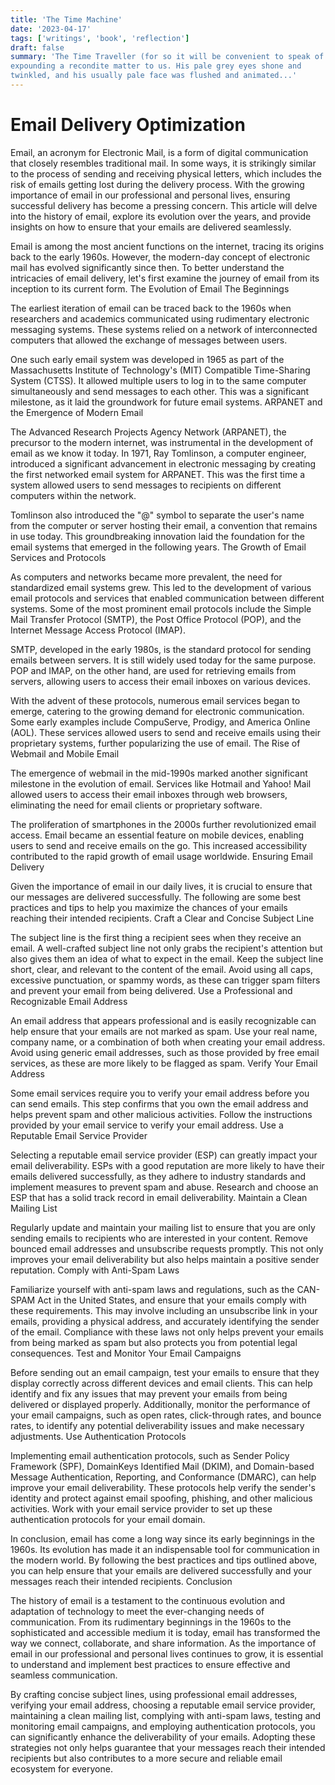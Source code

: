 ```yaml
---
title: 'The Time Machine'
date: '2023-04-17'
tags: ['writings', 'book', 'reflection']
draft: false
summary: 'The Time Traveller (for so it will be convenient to speak of him) was
expounding a recondite matter to us. His pale grey eyes shone and
twinkled, and his usually pale face was flushed and animated...'
---
```


# Email Delivery Optimization

Email, an acronym for Electronic Mail, is a form of digital communication that closely resembles traditional mail. In some ways, it is strikingly similar to the process of sending and receiving physical letters, which includes the risk of emails getting lost during the delivery process. With the growing importance of email in our professional and personal lives, ensuring successful delivery has become a pressing concern. This article will delve into the history of email, explore its evolution over the years, and provide insights on how to ensure that your emails are delivered seamlessly.

Email is among the most ancient functions on the internet, tracing its origins back to the early 1960s. However, the modern-day concept of electronic mail has evolved significantly since then. To better understand the intricacies of email delivery, let's first examine the journey of email from its inception to its current form.
The Evolution of Email
The Beginnings

The earliest iteration of email can be traced back to the 1960s when researchers and academics communicated using rudimentary electronic messaging systems. These systems relied on a network of interconnected computers that allowed the exchange of messages between users.

One such early email system was developed in 1965 as part of the Massachusetts Institute of Technology's (MIT) Compatible Time-Sharing System (CTSS). It allowed multiple users to log in to the same computer simultaneously and send messages to each other. This was a significant milestone, as it laid the groundwork for future email systems.
ARPANET and the Emergence of Modern Email

The Advanced Research Projects Agency Network (ARPANET), the precursor to the modern internet, was instrumental in the development of email as we know it today. In 1971, Ray Tomlinson, a computer engineer, introduced a significant advancement in electronic messaging by creating the first networked email system for ARPANET. This was the first time a system allowed users to send messages to recipients on different computers within the network.

Tomlinson also introduced the "@" symbol to separate the user's name from the computer or server hosting their email, a convention that remains in use today. This groundbreaking innovation laid the foundation for the email systems that emerged in the following years.
The Growth of Email Services and Protocols

As computers and networks became more prevalent, the need for standardized email systems grew. This led to the development of various email protocols and services that enabled communication between different systems. Some of the most prominent email protocols include the Simple Mail Transfer Protocol (SMTP), the Post Office Protocol (POP), and the Internet Message Access Protocol (IMAP).

SMTP, developed in the early 1980s, is the standard protocol for sending emails between servers. It is still widely used today for the same purpose. POP and IMAP, on the other hand, are used for retrieving emails from servers, allowing users to access their email inboxes on various devices.

With the advent of these protocols, numerous email services began to emerge, catering to the growing demand for electronic communication. Some early examples include CompuServe, Prodigy, and America Online (AOL). These services allowed users to send and receive emails using their proprietary systems, further popularizing the use of email.
The Rise of Webmail and Mobile Email

The emergence of webmail in the mid-1990s marked another significant milestone in the evolution of email. Services like Hotmail and Yahoo! Mail allowed users to access their email inboxes through web browsers, eliminating the need for email clients or proprietary software.

The proliferation of smartphones in the 2000s further revolutionized email access. Email became an essential feature on mobile devices, enabling users to send and receive emails on the go. This increased accessibility contributed to the rapid growth of email usage worldwide.
Ensuring Email Delivery

Given the importance of email in our daily lives, it is crucial to ensure that our messages are delivered successfully. The following are some best practices and tips to help you maximize the chances of your emails reaching their intended recipients.
Craft a Clear and Concise Subject Line

The subject line is the first thing a recipient sees when they receive an email. A well-crafted subject line not only grabs the recipient's attention but also gives them an idea of what to expect in the email. Keep the subject line short, clear, and relevant to the content of the email. Avoid using all caps, excessive punctuation, or spammy words, as these can trigger spam filters and prevent your email from being delivered.
Use a Professional and Recognizable Email Address

An email address that appears professional and is easily recognizable can help ensure that your emails are not marked as spam. Use your real name, company name, or a combination of both when creating your email address. Avoid using generic email addresses, such as those provided by free email services, as these are more likely to be flagged as spam.
Verify Your Email Address

Some email services require you to verify your email address before you can send emails. This step confirms that you own the email address and helps prevent spam and other malicious activities. Follow the instructions provided by your email service to verify your email address.
Use a Reputable Email Service Provider

Selecting a reputable email service provider (ESP) can greatly impact your email deliverability. ESPs with a good reputation are more likely to have their emails delivered successfully, as they adhere to industry standards and implement measures to prevent spam and abuse. Research and choose an ESP that has a solid track record in email deliverability.
Maintain a Clean Mailing List

Regularly update and maintain your mailing list to ensure that you are only sending emails to recipients who are interested in your content. Remove bounced email addresses and unsubscribe requests promptly. This not only improves your email deliverability but also helps maintain a positive sender reputation.
Comply with Anti-Spam Laws

Familiarize yourself with anti-spam laws and regulations, such as the CAN-SPAM Act in the United States, and ensure that your emails comply with these requirements. This may involve including an unsubscribe link in your emails, providing a physical address, and accurately identifying the sender of the email. Compliance with these laws not only helps prevent your emails from being marked as spam but also protects you from potential legal consequences.
Test and Monitor Your Email Campaigns

Before sending out an email campaign, test your emails to ensure that they display correctly across different devices and email clients. This can help identify and fix any issues that may prevent your emails from being delivered or displayed properly. Additionally, monitor the performance of your email campaigns, such as open rates, click-through rates, and bounce rates, to identify any potential deliverability issues and make necessary adjustments.
Use Authentication Protocols

Implementing email authentication protocols, such as Sender Policy Framework (SPF), DomainKeys Identified Mail (DKIM), and Domain-based Message Authentication, Reporting, and Conformance (DMARC), can help improve your email deliverability. These protocols help verify the sender's identity and protect against email spoofing, phishing, and other malicious activities. Work with your email service provider to set up these authentication protocols for your email domain.

In conclusion, email has come a long way since its early beginnings in the 1960s. Its evolution has made it an indispensable tool for communication in the modern world. By following the best practices and tips outlined above, you can help ensure that your emails are delivered successfully and your messages reach their intended recipients.
Conclusion

The history of email is a testament to the continuous evolution and adaptation of technology to meet the ever-changing needs of communication. From its rudimentary beginnings in the 1960s to the sophisticated and accessible medium it is today, email has transformed the way we connect, collaborate, and share information. As the importance of email in our professional and personal lives continues to grow, it is essential to understand and implement best practices to ensure effective and seamless communication.

By crafting concise subject lines, using professional email addresses, verifying your email address, choosing a reputable email service provider, maintaining a clean mailing list, complying with anti-spam laws, testing and monitoring email campaigns, and employing authentication protocols, you can significantly enhance the deliverability of your emails. Adopting these strategies not only helps guarantee that your messages reach their intended recipients but also contributes to a more secure and reliable email ecosystem for everyone.
